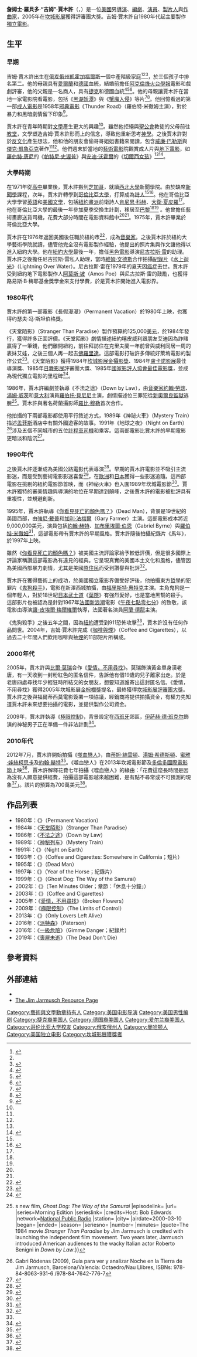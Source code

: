 {{noteTA
|T=zh-hant:吉姆·賈木許;zh-tw:吉姆·賈木許;zh-hk:占·渣木殊;zh-mo:占·渣木殊;zh-hans:吉姆·雅穆施;
|G1=Show
|G2=Movie
|G3=人名
|1=zh-hant:吉姆;zh-tw:吉姆;zh-hk:占;zh-mo:占;
|2=zh-hant:賈木許;zh-tw:賈木許;zh-hk:渣木殊;zh-mo:渣木殊;zh-hans:雅穆施;
}}
{{Infobox entertainer
| type = 導演
| name = 吉姆·賈木許
| foreignname = Jim Jarmusch
| image = Jim Jarmusch Cannes 2013.JPG
| caption = 賈木許於2013年
| birthdate = {{birth date and age|1953|1|22}}
| birthname = James R. Jarmusch 
| location = {{USA}}[[俄亥俄州|俄亥俄州]][[凱霍加福爾斯|凱霍加福爾斯]] 
| occupation = 導演，編劇，製片人，演員，作曲家
| spouse = Sara Driver
| yearsactive = 1979年至今
| awards =  '''[[评审团大奖_(戛纳电影节)|坎城電影節評審團大獎]]'''<br />2005年 《[[愛情，不用尋找|愛情，不用尋找]]》<br />'''坎城影展[[金攝影獎|金攝影獎]]'''<br />1984年 《[[天堂陌影|天堂陌影]]》<br />'''[[盧卡諾影展|盧卡諾影展]]最佳導演獎'''<br />1984年 《[[天堂陌影|天堂陌影]]》
}}

'''詹姆士·羅貝多·“吉姆”·賈木許'''（{{lang-en|'''James Roberto "Jim" Jarmusch'''}}，{{bd|1953年|1月22日|catIdx=Jarmusch}}）是一位[[美國|美國]]男[[導演|導演]]、[[編劇|編劇]]、[[演員|演員]]、[[製片人|製片人]]與[[作曲家|作曲家]]，2005年在[[坎城影展|坎城影展]]獲得評審團大獎。吉姆·賈木許自1980年代起主要製作[[獨立電影|獨立電影]]。

==生平==
===早期===
吉姆·賈木許出生在[[俄亥俄州|俄亥俄州]][[凱霍加福爾斯|凱霍加福爾斯]]一個中產階級家庭<ref name=atclow>{{Harvnb|Suárez|2007|pp=6–11}}</ref><ref name=private/><ref name=chron>{{Harvnb|Hertzberg|2001|pages=xi – xii}}</ref>，於三個孩子中排名第二。他的母親具有[[愛爾蘭|愛爾蘭]]和[[德國|德國]]血統，結婚前擔任[[阿克倫烽火台學報|阿克倫烽火台學報]]電影和戲劇評審，他的父親是一名商人，具有[[捷克|捷克]]和德國血統<ref name=bio>{{cite web |url=http://www.jim-jarmusch.net/bio/ |title=Biography from ''Current Biography Yearbook 1990'' (abridged) |publisher=The Jim Jarmusch Resource Page |accessdate=2009-05-20 |last=Hertzberg |first=Ludvig |deadurl=yes |archiveurl=https://web.archive.org/web/20090601042718/http://www.jim-jarmusch.net/bio/ |archivedate=2009-06-01 }}</ref><ref name=private>{{cite web |url=http://limitedcontrol.posterous.com/the-private-life-of-james-r-ja |title=The Private Life of James R. Jarmusch |work=Limited Control |publisher=Posterous.com |accessdate=2009-11-02 |date=2008-10-28 |last=Hertzberg |first=Ludvig |archive-date=2012-06-29 |archive-url=https://archive.is/20120629105311/limitedcontrol.posterous.com/the-private-life-of-james-r-ja |dead-url=no }}</ref><ref name=correction>{{cite news|url=http://www.jim-jarmusch.net/films/dead_man/read_about_it/dead_man_talking_by_kristin.html|title=The Jarmusch clan|work=Los Angeles Times|date=1996-05-12|accessdate=2009-05-13|first=Ann|last=Jarmusch|quote=|deadurl=yes|archiveurl=https://web.archive.org/web/20090308001900/http://www.jim-jarmusch.net/films/dead_man/read_about_it/dead_man_talking_by_kristin.html|archivedate=2009-03-08}}</ref>。他的母親讓賈木許在當地一家電影院看電影，包括《[[黑湖妖潭|黑湖妖潭]]》與《[[蟹魔入侵|蟹魔入侵]]》等片<ref name=hattenstone>{{cite web |url=http://www.guardian.co.uk/film/2004/nov/13/features.weekend |title=Interview: Simon Hattenstone meets Jim Jarmusch |work=The Guardian |accessdate=2009-05-02 |date=2004-11-13 |last=Hattenstone |first=Simon |archive-date=2013-01-03 |archive-url=https://web.archive.org/web/20130103051859/http://www.guardian.co.uk/film/2004/nov/13/features.weekend |dead-url=no }}</ref><ref name=sfgate>{{cite news |url=http://www.sfgate.com/cgi-bin/article.cgi?file=/chronicle/archive/2004/05/09/PKG676DSNM1.DTL&type=printable |title=Jim Jarmusch |work=San Francisco Chronicle |accessdate=2009-04-27 |last=Jarrell |first=Joe |date=2004-05-09 |archive-date=2005-05-05 |archive-url=https://web.archive.org/web/20050505124554/http://www.sfgate.com/cgi-bin/article.cgi?file=%2Fchronicle%2Farchive%2F2004%2F05%2F09%2FPKG676DSNM1.DTL&type=printable }}</ref>。他回憶看過的第一部[[成人電影|成人電影]]是1958年[[邪典電影|邪典電影]]《Thunder Road》（羅伯特·米徹姆主演），對於暴力和黑暗劇情留下印象<ref name=thunder>{{cite news |title=''Dead Man'' Talking |work=Los Angeles Times |date=1996-05-05 |first=Kristine |url=http://www.jim-jarmusch.net/films/dead_man/read_about_it/dead_man_talking_by_kristin.html |last=McKenna |deadurl=yes |archiveurl=https://web.archive.org/web/20090308001900/http://www.jim-jarmusch.net/films/dead_man/read_about_it/dead_man_talking_by_kristin.html |archivedate=2009-03-08 |accessdate=2014-03-19 }}</ref>。

賈木許在青年時期對[[文學|文學]]產生更大的興趣<ref name=atclow/>。雖然他拒絕與[[聖公會|聖公會]]教徒的父母前往[[教堂|教堂]]，文學塑造吉姆·賈木許形而上的信念，導致他重新思考[[神學|神學]]。之後賈木許對於[[反文化|反文化]]產生想法，他和他的朋友會偷哥哥姐姐書籍來閱讀，包含[[威廉·巴勒斯|威廉·巴勒斯]]與[[傑克·凱魯亞克|傑克·凱魯亞克]]著作<ref name=atclow/><ref name=otlesw/>。他們週末於當地的[[藝術電影|藝術電影]]院觀賞成人片與[[地下電影|地下電影]]，如[[羅伯特·唐尼|羅伯特·唐尼]]的《[[帕特尼·史渥普|帕特尼·史渥普]]》與[[安迪·沃霍爾|安迪·沃霍爾]]的《[[切爾西女孩|切爾西女孩]]》<ref name=atclow/><ref name=otlesw>{{cite news |url=http://www.nytimes.com/1992/04/30/garden/on-the-lower-east-side-with-jim-jarmusch-film-as-life-and-vice-versa.html?sec=&spon=&pagewanted=all |title=On The Lower East Side With: Jim Jarmusch; Film as Life, and Vice Versa |first=Karen |last=Schoemer |date=1992-04-30 |work=The New York Times |publisher=The New York Times Company |accessdate=2009-04-27 |archive-date=2020-03-10 |archive-url=https://web.archive.org/web/20200310053637/https://www.nytimes.com/1992/04/30/garden/on-the-lower-east-side-with-jim-jarmusch-film-as-life-and-vice-versa.html?sec=&spon=&pagewanted=all |dead-url=no }}</ref>。

===大學時期===
在1971年從[[高中|高中]]畢業後，賈木許搬到[[芝加哥|芝加哥]]，就讀[[西北大学_(伊利诺伊州)|西北大學]]新聞學院。由於缺席[[新聞學|新聞學]]課程，次年，賈木許轉學到[[哥倫比亞大學|哥倫比亞大學]]，打算成為[[詩人|詩人]]<ref name=thunder/><ref name=iFMagazine>{{cite web |url=http://ifmagazine.com/common/article.asp?articleID=570 |title=The Way of the Indie God |work=iFMagazine |first=Matt |last=Langdon |date=2000-05-17 |archiveurl=https://web.archive.org/web/20070210023842/http://ifmagazine.com/feature.asp?article=570 |accessdate=2009-09-27 |archivedate=2007-02-10 |deadurl=yes }}</ref>。他在哥倫比亞大學學習[[英語|英語]]和[[美國文學|美國文學]]，包括[[紐約畫派|紐約畫派]]前衛詩人[[肯尼思·科赫|肯尼思·科赫]]、[[大衛·夏皮羅|大衛·夏皮羅]]<ref name=bio/>。他在哥倫比亞大學的最後一年參加夏季交換生計劃，移居至[[巴黎|巴黎]]<ref name=atclow/><ref name=allmovie/> 。他曾擔任藝術畫廊送貨司機，花費大部分時間在電影資料館中<ref name=atclow/><ref name=chron/>。1975年，賈木許畢業於哥倫比亞大學。

賈木許在1976年返回美國後任職於紐約市<ref name=allmovie>{{cite web |url=http://www.allmovie.com/artist/jim-jarmusch-95892/bio |title=Jim Jarmusch > Biography |work=[[allmovie|allmovie]] |publisher=All Media Guide |first=Jonathan |last=Crow |accessdate=2009-10-01 |archive-date=2009-07-27 |archive-url=https://web.archive.org/web/20090727122043/http://www.allmovie.com/artist/jim-jarmusch-95892/bio |dead-url=no }}</ref>，成為[[音樂家|音樂家]]。之後賈木許於紐約大學藝術學院就讀，儘管他完全沒有電影製作經驗，他提出的照片集與作文讓他得以進入紐約大學。他在[[紐約大學|紐約大學]]最後一年，擔任[[黑色電影|黑色電影]]導演[[尼古拉斯·雷|尼古拉斯·雷]]的助理。賈木許之後擔任尼古拉斯·雷私人助理，當時[[維姆·文德斯|維姆·文德斯]]合作拍攝[[紀錄片|紀錄片]]《[[水上迴光|水上迴光]]》（Lightning Over Water）。尼古拉斯·雷在1979年的夏天因[[癌症|癌症]]去世。賈木許受到紐約地下電影製作人[[阿莫斯·坡|阿莫斯·坡]]（Amos Poe）與尼古拉斯·雷的鼓勵，也獲得路易斯·B·梅耶基金獎學金來支付學費，於是賈木許開始進入電影界。

===1980年代===
賈木許的第一部電影《長假漫漫》（Permanent Vacation）於1980年上映，也獲得约瑟夫·冯·斯坦伯格獎。

《天堂陌影》（Stranger Than Paradise）製作預算約125,000[[美元|美元]]，於1984年發行，獲得許多正面評價。《天堂陌影》劇情描述紐約嘻皮威利跟朋友艾迪因為詐賭贏得了一筆錢，他們離開紐約，前往拜訪住在克里夫蘭一年前曾與威利同居一周的表妹艾娃，之後三個人再一起去[[佛羅里達|佛羅里達]]。這部電影打破許多傳統好萊塢電影的製作公式<ref name=avclub>{{cite web |url=http://www.avclub.com/articles/jim-jarmusch,13869/ |title=Jim Jarmusch |work=[[The_A.V._Club|The A.V. Club]] |accessdate=2009-05-03 |date=2004-05-19 |last=Tobias |first=Scott |archive-date=2012-09-27 |archive-url=https://web.archive.org/web/20120927150632/http://www.avclub.com/articles/jim-jarmusch,13869/ |dead-url=no }}</ref>。《天堂陌影》獲得1984年[[坎城影展|坎城影展]][[金攝影獎|金攝影獎]]、1984年[[盧卡諾影展|盧卡諾影展]]最佳導演獎、1985年[[日舞影展|日舞影展]]評審團大獎、1985年[[國家影評人協會最佳電影獎|國家影評人協會最佳電影獎]]，並成為現代獨立電影的里程碑<ref name=criterionstranger>{{cite web |url=http://www.criterion.com/films/252 |title=Stranger Than Paradise (1984) |publisher=The Criterion Collection |accessdate=2009-05-02 |archive-date=2020-10-28 |archive-url=https://web.archive.org/web/20201028171101/https://www.criterion.com/films/252 |dead-url=no }}</ref>。

1986年，賈木許編劇並執導《不法之途》（Down by Law），由[[音樂家|音樂家]][[約翰·勞瑞|約翰·勞瑞]]、[[湯姆·威茨|湯姆·威茨]]和[[意大利|意大利]]演員[[羅伯托·貝尼尼|羅伯托·貝尼尼]]主演，劇情描述位三罪犯從[[新奧爾良|新奧爾良]][[監獄|監獄]]逃脫<ref name=morned>{{cite episode |title=Profile: Jim Jarmusch{{'}}s new film, ''Ghost Dog: The Way of the Samurai'' |episodelink= |url= |series=Morning Edition |serieslink= |credits=Host: Bob Edwards |network=[[National_Public_Radio|National Public Radio]] |station= |city= |airdate=2000-03-10 |began= |ended= |season= |seriesno= |number= |minutes= |quote=The 1984 movie ''Stranger Than Paradise'' by Jim Jarmusch is credited with launching the independent film movement. Two years later, Jarmusch introduced American audiences to the wacky Italian actor Roberto Benigni in ''Down by Law''.}}</ref>。賈木許與著名荷蘭攝影師[[羅比·穆勒|羅比·穆勒]]首次合作。

他拍攝的下兩部電影都使用平行敘述方式，1989年《神祕火車》（Mystery Train）描述[[孟菲斯|孟菲斯]]酒店中有關外國遊客的故事。1991年《地球之夜》（Night on Earth）<ref>Gabri Ródenas (2009), Guía para ver y analizar Noche en la Tierra de Jim Jarmusch, Barcelona/Valencia: Octaedro/Nau Llibres, ISBNs:  978-84-8063-931-6 /978-84-7642-776-7</ref>涉及五個不同城市的五位[[計程車司機|計程車司機]]和乘客。這兩部電影比賈木許的早期電影更暗淡和陰沉<ref name=canby>{{cite news |url=http://www.nytimes.com/1989/11/12/movies/film-view-the-giddy-minimalism-of-jim-jarmusch.html?pagewanted=all |work=The New York Times |publisher=The New York Times Company |first=Vincent |last=Canby |authorlink=Vincent Canby |title=The Giddy Minimalism Of Jim Jarmusch |date=1989-11-12 |accessdate=2009-04-27 |archive-date=2020-03-10 |archive-url=https://web.archive.org/web/20200310053707/https://www.nytimes.com/1989/11/12/movies/film-view-the-giddy-minimalism-of-jim-jarmusch.html?pagewanted=all |dead-url=no }}</ref>。

===1990年代===
之後賈木許逐漸成為美國[[公路電影|公路電影]]代表導演<ref name=rascaroli>{{Cite book | coauthors=Laura Rascaroli |authorlink=Ewa Mazierska |last = Mazierska | first = Ewa | title = Crossing New Europe | url=https://archive.org/details/isbn_2901904764679 | publisher = Wallflower Press | page = [https://archive.org/details/isbn_2901904764679/page/3 3] | year = 2006 | isbn = 1-904764-67-3 |oclc=63137371 |quote=| ref=harv | postscript=<!--None-->}}</ref>。早期的賈木許電影並不吸引主流影迷，而是受到藝術電影影迷喜愛<ref name=rosenbaum>{{cite journal |url=http://www.sfgoth.com/~kali/onsite10.html |accessdate=2009-09-26 |title=A gun up your ass: an interview with Jim Jarmusch |journal=[[Cineaste_(magazine)|Cineaste]] |date=1996-03-22 |last=Rosenbaum |first=Jonathan |ref=harv |deadurl=yes |archiveurl=https://web.archive.org/web/20090427080329/http://www.sfgoth.com/~kali/onsite10.html |archivedate=2009-04-27 }}</ref>，在[[歐洲|歐洲]]和[[日本|日本]]獲得一些影迷追隨。這四部電影在挑剔的紐約電影節首映，而《神祕火車》也入圍1989年坎城電影節<ref name=tasker>{{Cite book | last = Tasker | first = Yvonne | title = Fifty Contemporary Filmmakers | url = https://archive.org/details/fiftycontemporar00task | publisher = Routledge | location = New York | year = 2002 | isbn = 0-415-18974-8 |oclc=47764371 |series=Routledge Key Guides |chapter=Stranger than Fiction: The rise and fall of Jim Jarmusch |pages=[https://archive.org/details/fiftycontemporar00task/page/177 177]–178 | ref = harv | postscript = <!--None-->}}</ref>。賈木許獨特的審美情趣與導演的地位在早期達到顛峰，之後賈木許的電影被批評具有重複性，並規避創新。

1995年，賈木許執導《[[你看見死亡的顏色嗎？|你看見死亡的顏色嗎？]]》（Dead Man），背景是19世紀的美國西部，由[[強尼·戴普|強尼·戴普]]和[[加利·法梅爾|加利·法梅爾]]（Gary Farmer）主演。這部電影成本將近9,000,000美元，演員包括[[約翰·赫特|約翰·赫特]]、[[加布里埃爾·伯恩|加布里埃爾·伯恩]]（Gabriel Byrne）與[[羅伯特·米徹姆|羅伯特·米徹姆]]<ref name=susman>{{cite web |url=http://www.bostonphoenix.com/alt1/archive/movies/reviews/05-09-96/DEAD_BAR.html |first=Gary |last=Susman |accessdate=2009-09-27 |work=Boston Phoenix |title=''Dead Man'' talking |publisher=Phoenix Media/Communications Group |date=May 9–16, 1996 |deadurl=yes |archiveurl=https://web.archive.org/web/20090501164336/http://www.bostonphoenix.com/alt1/archive/movies/reviews/05-09-96/DEAD_BAR.html |archivedate=2009-05-01 }}</ref>，這部電影帶有賈木許的早期風格。賈木許隨後拍攝紀錄片《馬年》，於1997年上映。

雖然《[[你看見死亡的顏色嗎？|你看見死亡的顏色嗎？]]》被美國主流評論家給予較低評價，但是很多國際上評論家稱讚這部電影為有遠見的經典。它呈現真實的美國本土文化和風格，儘管因為美國西部暴力劇情，尤其是美國[[原住民|原住民]]而受到讚譽與批評<ref name=revisionism>{{cite journal|last=Hall |first=Mary Katherine |title=Now You Are a Killer of White Men: Jim Jarmusch's ''Dead Man'' and Traditions of Revisionism in the Western |journal=Journal of Film and Video |volume=52 |issue=4 |date=Winter 2000 |pages=3–14|ref=harv}}</ref>。

賈木許在獲得藝術上的成功，於美國獨立電影界備受好評後，他拍攝東方[[哲學|哲學]]的犯罪片《[[鬼狗殺手|鬼狗殺手]]》，電影在新澤西城拍攝，由[[福里斯特·惠特克|福里斯特·惠特克]]主演。主角鬼狗是一個年輕人，對於18世紀[[日本|日本]][[武士道|武士道]]《[[葉隱|葉隱]]》有強烈愛好，也是當地黑幫的殺手。這部影片也被認為是針對1967年[[法國新浪潮|法國新浪潮]]電影《[[午夜七點零七分|午夜七點零七分]]》的致敬，該電影由導演[[讓-皮埃爾·梅爾維爾|讓-皮埃爾·梅爾維爾]]執導，法國著名演員[[阿蘭·德龍|阿蘭·德龍]]主演。

《鬼狗殺手》之後五年之間，因為[[紐約|紐約]]遭受到911恐怖攻擊<ref name=hattenstone/>，賈木許沒有任何作品問世。2004年，吉姆·賈木許完成《[[咖啡與煙|咖啡與煙]]》（Coffee and Cigarettes），以過去二十年間人們飲用咖啡與抽[[煙|煙]]的11部短片所構成。

===2000年代===
2005年，賈木許與[[比爾·莫瑞|比爾·莫瑞]]合作《[[愛情，不用尋找|愛情，不用尋找]]》。莫瑞飾演黃金單身漢老唐，有一天收到一封粉紅色的匿名信件，告訴他有個19歲的兒子離家出走。於是老唐四處尋找年少輕狂時所結交的女朋友，想要知道誰寄出這封匿名信。《愛情，不用尋找》獲得2005年坎城影展[[金棕櫚獎|金棕櫚獎]]提名，最終獲得[[坎城影展評審團大獎|坎城影展評審團大獎]]。賈木許之後與福爾蒂西莫電影簽署一項協議，經銷商將提供拍攝資金，有權力先知道賈木許未來想要拍攝的電影，並提供製作公司資金。

2009年，賈木許執導《[[極限控制|極限控制]]》，背景設定在[[西班牙|西班牙]]郊區，[[伊萨赫·德·班克尔|伊萨赫·德·班克尔]]飾演的神秘男子正在準備一件非法計劃<ref name=tobias>{{cite web |url=http://www.avclub.com/articles/jim-jarmusch,27753/?utm_source=channel_features |title=Jim Jarmusch |work=[[The_A.V._Club|The A.V. Club]] |last=Tobias |first=Scott |date=2009-05-08 |accessdate=2009-09-23 |archive-date=2012-10-01 |archive-url=https://web.archive.org/web/20121001051520/http://www.avclub.com/articles/jim-jarmusch,27753/?utm_source=channel_features |dead-url=no }}</ref>。

===2010年代===
2012年7月，賈木許開始拍攝《[[噬血戀人|噬血戀人]]》，由[[蒂妲·絲雲頓|蒂妲·絲雲頓]]、[[湯姆·希德斯頓|湯姆·希德斯頓]]、[[蜜雅·娃絲柯思卡|蜜雅·娃絲柯思卡]]及[[約翰·赫特|約翰·赫特]]<ref name=thr120130>{{cite news | url = http://www.hollywoodreporter.com/news/tilda-swinton-john-hurt-Jim-jarmusch-only-lovers-left-alive-285758 | title = Tilda Swinton, John Hurt Join Jim Jarmusch's Vampire Film 'Only Lovers Left Alive' | first = Scott | last = Roxborough | date = 2012-01-30 | work = The Hollywood Reporter | accessdate = 2014-03-19 | archive-date = 2012-05-01 | archive-url = https://web.archive.org/web/20120501075738/http://www.hollywoodreporter.com/news/tilda-swinton-john-hurt-Jim-jarmusch-only-lovers-left-alive-285758 | dead-url = no }}</ref>。《噬血戀人》在2013年坎城電影節及[[多倫多國際電影節|多倫多國際電影節]]上映<ref name="CannesInComp">{{cite web|url=http://www.festival-cannes.fr/en/article/59652.html|title=2013 Official Selection|date=2013-04-18|accessdate=2013-04-18|work=Cannes|archive-date=2013-10-17|archive-url=https://web.archive.org/web/20131017045547/http://www.festival-cannes.fr/en/article/59652.html|dead-url=no}}</ref>，賈木許解釋花費七年拍攝《噬血戀人》的緣由：「花費這麼長時間是因為沒有人願意提供經費，拍攝這部電影越來越困難，是有點不尋常或不可預測的現象<ref>{{cite news|title=Cannes 2013: Only Lovers Left Alive a seven year trek says Jim Jarmusch|url=http://www.theguardian.com/film/2013/may/25/jim-jarmusch-vampires-only-lovers-left-alive-cannes|accessdate=2014-02-21|newspaper=The Guardian|date=2013-05-25|author=Andrew Pulver|archive-date=2016-08-21|archive-url=https://web.archive.org/web/20160821155955/https://www.theguardian.com/film/2013/may/25/jim-jarmusch-vampires-only-lovers-left-alive-cannes|dead-url=no}}</ref>」。該片的預算為700萬美元<ref>{{cite web|title=Hiddleston! Swinton! Hurt! Watch the new trailer for Only Lovers Left Alive|url=http://www.gq-magazine.co.uk/entertainment/articles/2014-01/23/only-lovers-left-alive-film-trailer|work=GQ British|publisher=Condé Nast UK|accessdate=2014-02-21|author=Oliver Franklin|date=2014-01-23|deadurl=yes|archiveurl=https://web.archive.org/web/20140223181726/http://www.gq-magazine.co.uk/entertainment/articles/2014-01/23/only-lovers-left-alive-film-trailer|archivedate=2014-02-23}}</ref>。

==作品列表==
*1980年：《{{le|長假漫漫|Permanent Vacation (1980 film)}}》（Permanent Vacation）
*1984年：《[[天堂陌影|天堂陌影]]》（Stranger Than Paradise）
*1986年：《[[不法之徒|不法之途]]》（Down by Law）
*1989年：《[[神秘列车|神秘列车]]》（Mystery Train）
*1991年：《{{le|地球之夜|Night on Earth}}》（Night on Earth）
*1993年：《{{le|咖啡与香烟III|Coffee and Cigarettes: Somewhere in California}}》（Coffee and Cigarettes: Somewhere in California；短片）
*1995年：《{{le|你看見死亡的顏色嗎？|Dead Man}}》（Dead Man）
*1997年：《{{le|馬年 (紀錄片)|Year of the Horse|馬年}}》（Year of the Horse；紀錄片）
*1999年：《{{le|鬼狗殺手|Ghost Dog: The Way of the Samurai}}》（Ghost Dog: The Way of the Samurai）
*2002年：《{{le|十分鐘前|Ten Minutes Older}}》（Ten Minutes Older；章節：「休息十分鐘」）
*2003年：《{{le|咖啡與菸|Coffee and Cigarettes}}》（Coffee and Cigarettes）
*2005年：《[[愛情，不用尋找|愛情，不用尋找]]》（Broken Flowers）
*2009年：《[[極限控制|極限控制]]》（The Limits of Control）
*2013年：《{{le|噬血戀人|Only Lovers Left Alive}}》（Only Lovers Left Alive）
*2016年：《[[派特森_(電影)|派特森]]》（Paterson）
*2016年：《[[一級危險|一級危險]]》（Gimme Danger；紀錄片）
*2019年：《[[喪屍未逝|喪屍未逝]]》（The Dead Don't Die）

==參考資料==
{{reflist|30em}}

==外部連結==
{{commons|Jim Jarmusch}}
* {{imdb name|id=0000464|name=Jim Jarmusch}}
* [http://jimjarmusch.tripod.com The Jim Jarmusch Resource Page] {{Wayback|url=http://jimjarmusch.tripod.com/ |date=20210210214511 }}

{{Jim Jarmusch}}
{{Authority control}}
{{DEFAULTSORT:Jarmusch, Jim}}
[[Category:藝術與文學勳章持有人|Category:藝術與文學勳章持有人]]
[[Category:美国电影导演|Category:美国电影导演]]
[[Category:美国男性编剧|Category:美国男性编剧]]
[[Category:捷克裔美国人|Category:捷克裔美国人]]
[[Category:德国裔美国人|Category:德国裔美国人]]
[[Category:爱尔兰裔美国人|Category:爱尔兰裔美国人]]
[[Category:哥伦比亚大学校友|Category:哥伦比亚大学校友]]
[[Category:俄亥俄州人|Category:俄亥俄州人]]
[[Category:曼哈顿人|Category:曼哈顿人]]
[[Category:美国独立电影|Category:美国独立电影]]
[[Category:坎城影展獲獎者|Category:坎城影展獲獎者]]